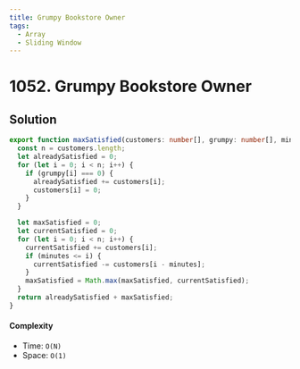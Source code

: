 ```yaml
---
title: Grumpy Bookstore Owner
tags:
  - Array
  - Sliding Window
---
```


# 1052. Grumpy Bookstore Owner

<Badges>
  <LevelBadge level="medium" />
  <TopicBadge name="Array" slug="array" />
  <TopicBadge name="Sliding Window" slug="sliding-window" />
</Badges>

## Solution

```typescript filename="solution.ts" copy
export function maxSatisfied(customers: number[], grumpy: number[], minutes: number): number {
  const n = customers.length;
  let alreadySatisfied = 0;
  for (let i = 0; i < n; i++) {
    if (grumpy[i] === 0) {
      alreadySatisfied += customers[i];
      customers[i] = 0;
    }
  }

  let maxSatisfied = 0;
  let currentSatisfied = 0;
  for (let i = 0; i < n; i++) {
    currentSatisfied += customers[i];
    if (minutes <= i) {
      currentSatisfied -= customers[i - minutes];
    }
    maxSatisfied = Math.max(maxSatisfied, currentSatisfied);
  }
  return alreadySatisfied + maxSatisfied;
}
```

#### Complexity

- Time: `O(N)`
- Space: `O(1)`

<ProblemLink
  codingSite="leetcode"
  href="https://leetcode.com/problems/grumpy-bookstore-owner"
  title="Grumpy Bookstore Owner"
/>
